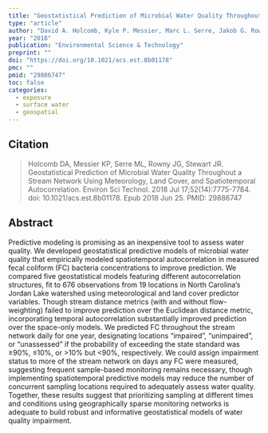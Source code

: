 ```yaml
---
title: "Geostatistical Prediction of Microbial Water Quality Throughout a Stream Network Using Meteorology, Land Cover, and Spatiotemporal Autocorrelation"
type: "article"
author: "David A. Holcomb, Kyle P. Messier, Marc L. Serre, Jakob G. Rowny, and Jill R. Stewart"
year: "2018"
publication: "Environmental Science & Technology"
preprint: ""
doi: "https://doi.org/10.1021/acs.est.8b01178"
pmc: ""
pmid: "29886747"
toc: false
categories:
  - exposure
  - surface water
  - geospatial
---
```


## Citation

> Holcomb DA, Messier KP, Serre ML, Rowny JG, Stewart JR. Geostatistical Prediction of Microbial Water Quality Throughout a Stream Network Using Meteorology, Land Cover, and Spatiotemporal Autocorrelation. Environ Sci Technol. 2018 Jul 17;52(14):7775-7784. doi: 10.1021/acs.est.8b01178. Epub 2018 Jun 25. PMID: 29886747

## Abstract

Predictive modeling is promising as an inexpensive tool to assess water quality. We developed geostatistical predictive models of microbial water quality that empirically modeled spatiotemporal autocorrelation in measured fecal coliform (FC) bacteria concentrations to improve prediction. We compared five geostatistical models featuring different autocorrelation structures, fit to 676 observations from 19 locations in North Carolina’s Jordan Lake watershed using meteorological and land cover predictor variables. Though stream distance metrics (with and without flow-weighting) failed to improve prediction over the Euclidean distance metric, incorporating temporal autocorrelation substantially improved prediction over the space-only models. We predicted FC throughout the stream network daily for one year, designating locations “impaired”, “unimpaired”, or “unassessed” if the probability of exceeding the state standard was ≥90%, ≤10%, or >10% but <90%, respectively. We could assign impairment status to more of the stream network on days any FC were measured, suggesting frequent sample-based monitoring remains necessary, though implementing spatiotemporal predictive models may reduce the number of concurrent sampling locations required to adequately assess water quality. Together, these results suggest that prioritizing sampling at different times and conditions using geographically sparse monitoring networks is adequate to build robust and informative geostatistical models of water quality impairment.


